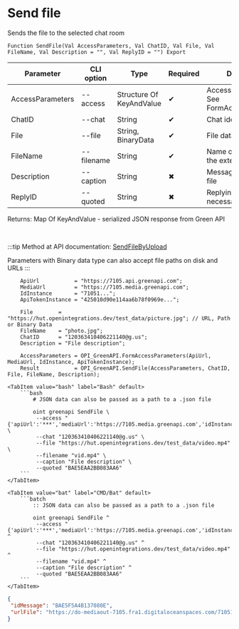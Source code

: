 ﻿---
sidebar_position: 2
description: Send file and other functions to work with Green API in the Open Integration Package, a free open-source integration library for 1C:Enterprise 8, OneScript and CLI
keywords: [1C, 1С, 1С:Enterprise, 1С:Enterprise 8.3, API, Integration, Services, Exchange, OneScript, CLI, Green API]
---


# Send file
 Sends the file to the selected chat room



`Function SendFile(Val AccessParameters, Val ChatID, Val File, Val FileName, Val Description = "", Val ReplyID = "") Export`

  | Parameter | CLI option | Type | Required | Description |
  |-|-|-|-|-|
  | AccessParameters | --access | Structure Of KeyAndValue | &#x2714; | Access parameters. See FormAccessParameters |
  | ChatID | --chat | String | &#x2714; | Chat identifier |
  | File | --file | String, BinaryData | &#x2714; | File data or filepath |
  | FileName | --filename | String | &#x2714; | Name of the file with the extension |
  | Description | --caption | String | &#x2716; | Message text below the file |
  | ReplyID | --quoted | String | &#x2716; | Replying message id if necessary |

  
  Returns:  Map Of KeyAndValue - serialized JSON response from Green API

<br/>

:::tip
Method at API documentation: [SendFileByUpload](https://green-api.com/docs/api/sending/SendFileByUpload/)

Parameters with Binary data type can also accept file paths on disk and URLs
:::
<br/>



```bsl title="1C:Enterprise/OneScript code example"
    ApiUrl           = "https://7105.api.greenapi.com";
    MediaUrl         = "https://7105.media.greenapi.com";
    IdInstance       = "71051...";
    ApiTokenInstance = "425010d90e114aa6b78f0969e...";

    File        = "https://hut.openintegrations.dev/test_data/picture.jpg"; // URL, Path or Binary Data
    FileName    = "photo.jpg";
    ChatID      = "120363410406221140@g.us";
    Description = "File description";

    AccessParameters = OPI_GreenAPI.FormAccessParameters(ApiUrl, MediaUrl, IdInstance, ApiTokenInstance);
    Result           = OPI_GreenAPI.SendFile(AccessParameters, ChatID, File, FileName, Description);
```
 

 <Tabs>
  
    <TabItem value="bash" label="Bash" default>
        ```bash
            # JSON data can also be passed as a path to a .json file
            
            oint greenapi SendFile \
             --access "{'apiUrl':'***','mediaUrl':'https://7105.media.greenapi.com','idInstance':'7105187566','apiTokenInstance':'***'}" \
             --chat "120363410406221140@g.us" \
             --file "https://hut.openintegrations.dev/test_data/video.mp4" \
             --filename "vid.mp4" \
             --caption "File description" \
             --quoted "BAE5EAA2BB083AA6"
        ```
    </TabItem>
  
    <TabItem value="bat" label="CMD/Bat" default>
        ```batch
            :: JSON data can also be passed as a path to a .json file
            
            oint greenapi SendFile ^
             --access "{'apiUrl':'***','mediaUrl':'https://7105.media.greenapi.com','idInstance':'7105187566','apiTokenInstance':'***'}" ^
             --chat "120363410406221140@g.us" ^
             --file "https://hut.openintegrations.dev/test_data/video.mp4" ^
             --filename "vid.mp4" ^
             --caption "File description" ^
             --quoted "BAE5EAA2BB083AA6"
        ```
    </TabItem>
</Tabs>


```json title="Result"
{
 "idMessage": "BAE5F5A4B137080E",
 "urlFile": "https://do-mediaout-7105.fra1.digitaloceanspaces.com/7105187566/35f0730c-2b8f-49ab-8abe-449d70553ce4.jpg"
}
```
